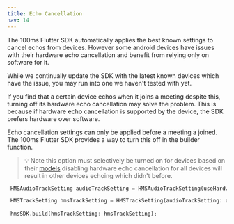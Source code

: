 ```yaml
---
title: Echo Cancellation
nav: 14
---
```


The 100ms Flutter SDK automatically applies the best known settings to cancel echos from devices. However some android devices have issues with their hardware echo cancellation and benefit from relying only on software for it.

While we continually update the SDK with the latest known devices which have the issue, you may run into one we haven't tested with yet.

If you find that a certain device echos when it joins a meeting despite this, turning off its hardware echo cancellation may solve the problem. This is because if hardware echo cancellation is supported by the device, the SDK prefers hardware over software.

Echo cancellation settings can only be applied before a meeting a joined. The 100ms Flutter SDK provides a way to turn this off in the builder function.

> 💡 Note this option must selectively be turned on for devices based on their [models](https://developer.android.com/reference/android/os/Build) disabling hardware echo cancellation for all devices will result in other devices echoing which didn't before.


```dart
 HMSAudioTrackSetting audioTrackSetting = HMSAudioTrackSetting(useHardwareAcousticEchoCanceler:true);

 HMSTrackSetting hmsTrackSetting = HMSTrackSetting(audioTrackSetting: audioTrackSetting);
 
 hmsSDK.build(hmsTrackSetting: hmsTrackSetting);
```
